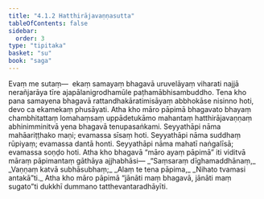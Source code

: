 ```yaml
---
title: "4.1.2 Hatthirājavaṇṇasutta"
tableOfContents: false
sidebar:
  order: 3
type: "tipitaka"
basket: "su"
book: "saga"
---
```



<DynamicBreadcrumb />

<Division number="138" book="saga">

<Paragraph number="776" book="saga">
Evaṃ me sutaṃ—  ekaṃ samayaṃ bhagavā uruvelāyaṃ viharati najjā nerañjarāya tīre ajapālanigrodhamūle paṭhamābhisambuddho. Tena kho pana samayena bhagavā rattandhakāratimisāyaṃ abbhokāse nisinno hoti, devo ca ekamekaṃ phusāyati. Atha kho māro pāpimā bhagavato bhayaṃ chambhitattaṃ lomahaṃsaṃ uppādetukāmo mahantaṃ hatthirājavaṇṇaṃ abhinimminitvā yena bhagavā tenupasaṅkami. Seyyathāpi nāma mahāariṭṭhako maṇi; evamassa sīsaṃ hoti. Seyyathāpi nāma suddhaṃ rūpiyaṃ; evamassa dantā honti. Seyyathāpi nāma mahatī naṅgalīsā; evamassa soṇḍo hoti. Atha kho bhagavā “māro ayaṃ pāpimā” iti viditvā māraṃ pāpimantaṃ gāthāya ajjhabhāsi—
</Paragraph>

<Paragraph number="777" type="verses" book="saga">
_“Saṃsaraṃ dīghamaddhānaṃ,_  
_Vaṇṇaṃ katvā subhāsubhaṃ;_  
_Alaṃ te tena pāpima,_  
_Nihato tvamasi antakā”ti._  

</Paragraph>

<Paragraph number="778" book="saga">
Atha kho māro pāpimā “jānāti maṃ bhagavā, jānāti maṃ sugato”ti dukkhī dummano tatthevantaradhāyīti.
</Paragraph>
</Division>
